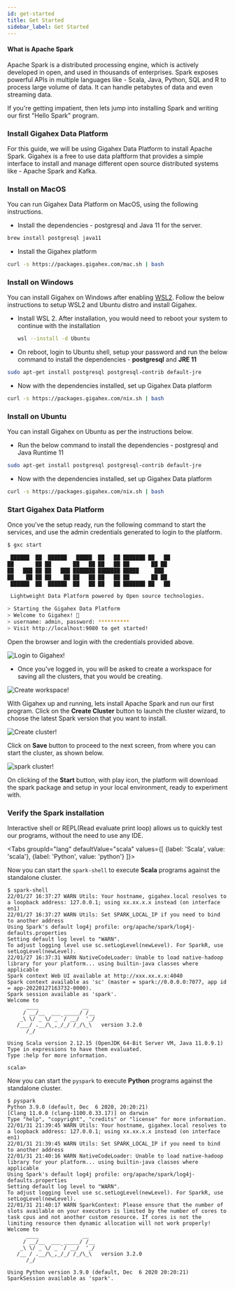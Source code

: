 ```yaml
---
id: get-started
title: Get Started
sidebar_label: Get Started
---
```



#### What is Apache Spark

Apache Spark is a distributed processing engine, which is actively developed in
open, and used in thousands of enterprises. Spark exposes powerful APIs in
multiple languages like - Scala, Java, Python, SQL and R to process large volume
of data. It can handle petabytes of data and even streaming data.

If you're getting impatient, then lets jump into installing Spark and writing
our first "Hello Spark" program.

### Install Gigahex Data Platform

For this guide, we will be using Gigahex Data Platform to install Apache Spark.
Gigahex is a free to use data plaftform that provides a simple interface to
install and manage different open source distributed systems like - Apache Spark
and Kafka.

### Install on MacOS

You can run Gigahex Data Platform on MacOS, using the following instructions.

- Install the dependencies - postgresql and Java 11 for the server.

```bash
brew install postgresql java11
```

- Install the Gigahex platform

```bash
curl -s https://packages.gigahex.com/mac.sh | bash
```

<div className="player-wrapper">
  <ReactPlayer
    className="react-player"
    url="https://vimeo.com/675342658"
    width="100%"
    height="100%"
  />
</div>

### Install on Windows

You can install Gigahex on Windows after enabling
[WSL2](https://docs.microsoft.com/en-us/windows/wsl/about). Follow the below
instructions to setup WSL2 and Ubuntu distro and install Gigahex.

- Install WSL 2. After installation, you would need to reboot your system to
  continue with the installation

  ```bash
  wsl --install -d Ubuntu
  ```

- On reboot, login to Ubuntu shell, setup your password and run the below
  command to install the dependencies - **postgresql** and **JRE 11**

```bash
sudo apt-get install postgresql postgresql-contrib default-jre
```

- Now with the dependencies installed, set up Gigahex Data platform

```bash
curl -s https://packages.gigahex.com/nix.sh | bash
```

<div className="player-wrapper">
  <ReactPlayer
    className="react-player"
    url="https://vimeo.com/676725038"
    width="100%"
    height="100%"
  />
</div>

### Install on Ubuntu

You can install Gigahex on Ubuntu as per the instructions below.

- Run the below command to install the dependencies - postgresql and Java
  Runtime 11

```bash
sudo apt-get install postgresql postgresql-contrib default-jre
```

- Now with the dependencies installed, set up Gigahex Data platform

```bash
curl -s https://packages.gigahex.com/nix.sh | bash
```

### Start Gigahex Data Platform

Once you've the setup ready, run the following command to start the services,
and use the admin credentials generated to login to the platform.

```bash
$ gxc start

 ██████  ██  ██████   █████  ██   ██ ███████ ██   ██
██       ██ ██       ██   ██ ██   ██ ██       ██ ██
██   ███ ██ ██   ███ ███████ ███████ █████     ███
██    ██ ██ ██    ██ ██   ██ ██   ██ ██       ██ ██
 ██████  ██  ██████  ██   ██ ██   ██ ███████ ██   ██

 Lightweight Data Platform powered by Open source technologies.

> Starting the Gigahex Data Platform
> Welcome to Gigahex! 👋
> username: admin, password: **********
> Visit http://localhost:9080 to get started!
```

Open the browser and login with the credentials provided above.

![Login to Gigahex!](/img/spark/intro/login.png "Login to Gigahex")

- Once you've logged in, you will be asked to create a workspace for saving all
  the clusters, that you would be creating.

![Create workspace!](/img/spark/intro/create-workspace.png "Create workspace")

With Gigahex up and running, lets install Apache Spark and run our first
program. Click on the **Create Cluster** button to launch the cluster wizard, to
choose the latest Spark version that you want to install.

![Create cluster!](/img/spark/intro/spark-cluster-builder.png "Create spark cluster")

Click on **Save** button to proceed to the next screen, from where you can start
the cluster, as shown below.

![spark cluster!](/img/spark/intro/spark-cluster-view.png "Spark cluster")

On clicking of the **Start** button, with play icon, the platform will download
the spark package and setup in your local environment, ready to experiment with.

### Verify the Spark installation

Interactive shell or REPL(Read evaluate print loop) allows us to quickly test
our programs, without the need to use any IDE.

<Tabs
  groupId="lang"
  defaultValue="scala"
  values={[
    {label: 'Scala', value: 'scala'},
    {label: 'Python', value: 'python'}
  ]}>
  <TabItem  value="scala">


Now you can start the `spark-shell` to execute **Scala** programs against the
standalone cluster.

```
$ spark-shell
22/01/27 16:37:27 WARN Utils: Your hostname, gigahex.local resolves to a loopback address: 127.0.0.1; using xx.xx.x.x instead (on interface en1)
22/01/27 16:37:27 WARN Utils: Set SPARK_LOCAL_IP if you need to bind to another address
Using Spark's default log4j profile: org/apache/spark/log4j-defaults.properties
Setting default log level to "WARN".
To adjust logging level use sc.setLogLevel(newLevel). For SparkR, use setLogLevel(newLevel).
22/01/27 16:37:31 WARN NativeCodeLoader: Unable to load native-hadoop library for your platform... using builtin-java classes where applicable
Spark context Web UI available at http://xxx.xx.x.x:4040
Spark context available as 'sc' (master = spark://0.0.0.0:7077, app id = app-20220127163732-0000).
Spark session available as 'spark'.
Welcome to
      ____              __
     / __/__  ___ _____/ /__
    _\ \/ _ \/ _ `/ __/  '_/
   /___/ .__/\_,_/_/ /_/\_\   version 3.2.0
      /_/

Using Scala version 2.12.15 (OpenJDK 64-Bit Server VM, Java 11.0.9.1)
Type in expressions to have them evaluated.
Type :help for more information.

scala>
```

  </TabItem>


  <TabItem  value="python">


Now you can start the `pyspark` to execute **Python** programs against the
standalone cluster.

```
$ pyspark
Python 3.9.0 (default, Dec  6 2020, 20:20:21)
[Clang 11.0.0 (clang-1100.0.33.17)] on darwin
Type "help", "copyright", "credits" or "license" for more information.
22/01/31 21:39:45 WARN Utils: Your hostname, gigahex.local resolves to a loopback address: 127.0.0.1; using xx.xx.x.x instead (on interface en1)
22/01/31 21:39:45 WARN Utils: Set SPARK_LOCAL_IP if you need to bind to another address
22/01/31 21:40:16 WARN NativeCodeLoader: Unable to load native-hadoop library for your platform... using builtin-java classes where applicable
Using Spark's default log4j profile: org/apache/spark/log4j-defaults.properties
Setting default log level to "WARN".
To adjust logging level use sc.setLogLevel(newLevel). For SparkR, use setLogLevel(newLevel).
22/01/31 21:40:17 WARN SparkContext: Please ensure that the number of slots available on your executors is limited by the number of cores to task cpus and not another custom resource. If cores is not the limiting resource then dynamic allocation will not work properly!
Welcome to
      ____              __
     / __/__  ___ _____/ /__
    _\ \/ _ \/ _ `/ __/  '_/
   /__ / .__/\_,_/_/ /_/\_\   version 3.2.0
      /_/

Using Python version 3.9.0 (default, Dec  6 2020 20:20:21)
SparkSession available as 'spark'.
```

  </TabItem>
</Tabs>


